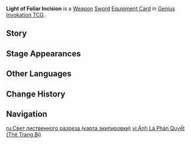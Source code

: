 {{About|the [[Genius Invokation TCG]] Equipment Card|the [[Sword]]|Light of Foliar Incision}}
{{Genius Invokation TCG Infobox
|title     = Light of Foliar Incision
|id        = 311506
|image     = Light of Foliar Incision Equipment Card.png
|type      = Equipment Card
|group     = Weapon;Sword
|effect    = '''The character deals +1 DMG.'''<br>'''After the character uses a Normal Attack:''' Create 1 random Elemental Die. (Can be triggered up to twice per Round)
|matching  = 3
|source1   = {{Sold By}}
}}
'''Light of Foliar Incision''' is a [[Weapon Card|Weapon]] [[Sword Card|Sword]] [[Equipment Card]] in [[Genius Invokation TCG]].

==Story==
{{Description|"If you believe that he yet has the potential to reclaim his honor in the maze, then guide him to break off the pale branch...<br>Only then can the bright moon and the newborn stars grant him pure wisdom and help him shed his bitter memories and desires."|title=Whitemoon Bristle: Light of Foliar Incision}}

==Stage Appearances==
{{Genius Invokation TCG Stage Appearances}}

==Other Languages==
{{Other Languages|Transclude=Light of Foliar Incision;1#0}}

==Change History==
{{Change History|4.3}}

==Navigation==
{{Genius Invokation TCG Navbox|Equipment Card}}

[[ru:Свет лиственного разреза (карта экипировки)]]
[[vi:Ánh Lá Phán Quyết (Thẻ Trang Bị)]]